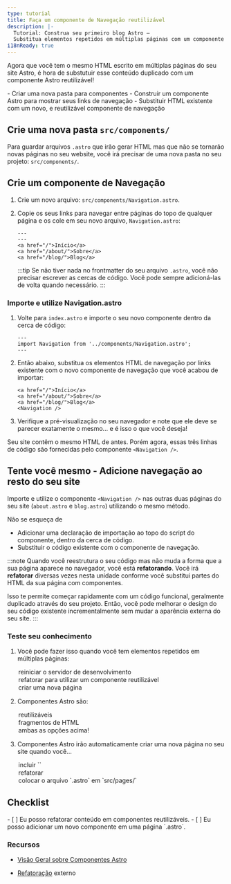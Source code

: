 ```yaml
---
type: tutorial
title: Faça um componente de Navegação reutilizável
description: |-
  Tutorial: Construa seu primeiro blog Astro —
  Substitua elementos repetidos em múltiplas páginas com um componente reutilizável
i18nReady: true
---
```




Agora que você tem o mesmo HTML escrito em múltiplas páginas do seu site Astro, é hora de substutuir esse conteúdo duplicado com um componente Astro reutilizável!

<PreCheck>
  - Criar uma nova pasta para componentes
  - Construir um componente Astro para mostrar seus links de navegação
  - Substituir HTML existente com um novo, e reutilizável componente de navegação
</PreCheck>

## Crie uma nova pasta `src/components/`

Para guardar arquivos `.astro` que irão gerar HTML mas que não se tornarão novas páginas no seu website, você irá precisar de uma nova pasta no seu projeto: `src/components/`. 


## Crie um componente de Navegação

1. Crie um novo arquivo: `src/components/Navigation.astro`.

2. Copie os seus links para navegar entre páginas do topo de qualquer página e os cole em seu novo arquivo, `Navigation.astro`:

    ```astro title="src/components/Navigation.astro" "---"
    ---
    ---
    <a href="/">Início</a>
    <a href="/about/">Sobre</a>
    <a href="/blog/">Blog</a>
    ```
    :::tip
    Se não tiver nada no frontmatter do seu arquivo `.astro`, você não precisar escrever as cercas de código. Você pode sempre adicioná-las de volta quando necessário.
    :::

### Importe e utilize Navigation.astro

1. Volte para `index.astro` e importe o seu novo componente dentro da cerca de código:

    ```astro title="src/pages/index.astro"
    ---
    import Navigation from '../components/Navigation.astro';
    ---
    ```

2. Então abaixo, substitua os elementos HTML de navegação por links existente com o novo componente de navegação que você acabou de importar:

    ```astro title="src/pages/index.astro" del={1-3} ins={4}
    <a href="/">Início</a>
    <a href="/about/">Sobre</a>
    <a href="/blog/">Blog</a>
    <Navigation />
    ```

3. Verifique a pré-visualização no seu navegador e note que ele deve se parecer exatamente o mesmo... e é isso o que você deseja! 

Seu site contêm o mesmo HTML de antes. Porém agora, essas três linhas de código são fornecidas pelo componente
`<Navigation />`. 

<Box icon="puzzle-piece">

## Tente você mesmo - Adicione navegação ao resto do seu site

Importe e utilize o componente `<Navigation />` nas outras duas páginas do seu site (`about.astro` e `blog.astro`) utilizando o mesmo método.

Não se esqueça de
- Adicionar uma declaração de importação ao topo do script do componente, dentro da cerca de código.
- Substituir o código existente com o componente de navegação.

</Box>

:::note
Quando você reestrutura o seu código mas não muda a forma que a sua página aparece no navegador, você está **refatorando**. Você irá **refatorar** diversas vezes nesta unidade conforme você substitui partes do HTML da sua página com componentes. 

Isso te permite começar rapidamente com um código funcional, geralmente duplicado através do seu projeto. Então, você pode melhorar o design do seu código existente incrementalmente sem mudar a aparência externa do seu site.
:::



<Box icon="question-mark">

### Teste seu conhecimento



1. Você pode fazer isso quando você tem elementos repetidos em múltiplas páginas:
    <MultipleChoice>
      <Option>
        reiniciar o servidor de desenvolvimento
      </Option>
      <Option isCorrect>
        refatorar para utilizar um componente reutilizável
      </Option>
      <Option>
        criar uma nova página
      </Option>
    </MultipleChoice>

2. Componentes Astro são:
    <MultipleChoice>
      <Option>
        reutilizáveis
      </Option>
      <Option>
        fragmentos de HTML
      </Option>
      <Option isCorrect>
        ambas as opções acima!
      </Option>
    </MultipleChoice>

3. Componentes Astro irão automaticamente criar uma nova página no seu site quando você...
    <MultipleChoice>
      <Option>
        incluir `<html></html>`
      </Option>
      <Option>
        refatorar
      </Option>
      <Option isCorrect>
        colocar o arquivo `.astro` em `src/pages/`
      </Option>
    </MultipleChoice>
</Box>

<Box icon="check-list">

## Checklist

<Checklist>
- [ ] Eu posso refatorar conteúdo em componentes reutilizáveis.
- [ ] Eu posso adicionar um novo componente em uma página `.astro`.
</Checklist>

</Box>

### Recursos 

- [Visão Geral sobre Componentes Astro](/pt-br/core-concepts/astro-components/)

- [Refatoração](https://refactoring.com/) <Badge>externo</Badge>

